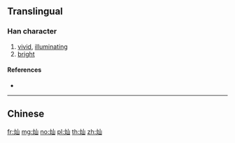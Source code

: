 {{also|燦}}
==Translingual==

===Han character===
{{Han char|rn=86|rad=火|as=03|sn=7|four=|canj=FU|ids=⿰火山}}

# [[vivid]], [[illuminating]]
# [[bright]]

====References====
* {{Han ref|kx=0666.261|hdz=32189.100|uh=707F|ud=28799}}

----

==Chinese==
{{zh-see|燦}}

[[fr:灿]]
[[mg:灿]]
[[no:灿]]
[[pl:灿]]
[[th:灿]]
[[zh:灿]]
